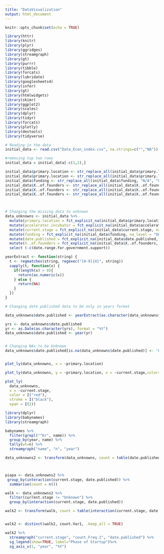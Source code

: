 ```yaml
---
title: "DataVisualization"
output: html_document
---
```


```r
knitr::opts_chunk$set(echo = TRUE)

library(httr)
library(knitr)
library(plyr)
library(ggridges)
library(streamgraph)
library(gt)
library(purrr)
library(tibble)
library(forcats)
library(lubridate)
library(googlesheets4)
library(infer)
library(gt)
library(htmlwidgets)
library(skimr)
library(ggplot2)
library(scales)
library(dplyr)
library(tidyr)
library(forcats)
library(plotly)
library(devtools)
library(tidyverse)

```


```r
# Reading in the data
initial_data <- read.csv("Data_Econ_index.csv", na.strings=c("","NA"))

#removing top two rows
initial_data = initial_data[-c(1,2),]

initial_data$primary.location <- str_replace_all(initial_data$primary.location, "Yerevan", "Yerevan, Armenia")
initial_data$primary.location <- str_replace_all(initial_data$primary.location, "Yerevan, Armenia, Armenia", "Yerevan, Armenia")
initial_data$funding <- str_replace_all(initial_data$funding, "N/A", "Unknown")
initial_data$X..of.founders <- str_replace_all(initial_data$X..of.founders, " N/A", "Unknown")
initial_data$X..of.founders <- str_replace_all(initial_data$X..of.founders, "N/A", "Unknown")
initial_data$X..of.founders <- str_replace_all(initial_data$X..of.founders, "4\\(\\?\\)", "4")



# Changing the missing data to unknown
data_unknowns <- initial_data %>%
  mutate(primary.location = fct_explicit_na(initial_data$primary.location, na_level = "Unknown")) %>%
  mutate(accelerator.incubator = fct_explicit_na(initial_data$accelerator.incubator, na_level = "Unknown")) %>%
  mutate(current.stage = fct_explicit_na(initial_data$current.stage, na_level = "Unknown")) %>%
  mutate(funding = fct_explicit_na(initial_data$funding, na_level = "Unknown")) %>%
  mutate(date.published = fct_explicit_na(initial_data$date.published, na_level = "Unknown")) %>%
  mutate(X..of.founders = fct_explicit_na(initial_data$X..of.founders, na_level = "Unknown")) %>%
  select (-c(date.range.for.government.support))

yearExtract <- function(string) {
  t <- regmatches(string, regexec("[0-9]{4}", string))
  sapply(t, function(x) {
    if(length(x) > 0){
      return(as.numeric(x))
    } else {
      return(NA)    
    }
  })
}

# Changing date published data to be only in years format

data_unknowns$date.published <- yearExtract(as.character(data_unknowns$date.published))

yrs <- data_unknowns$date.published
yr <- as.Date(as.character(yrs), format = "%Y")
data_unknowns$date.published <- year(yr)


# Changing NAs to be Unknown
data_unknowns$date.published[is.na(data_unknowns$date.published)] <- 'Unknown'



```



```r

plot_ly(data_unknowns, x = ~primary.location)

plot_ly(data_unknowns, y = ~primary.location, x = ~current.stage,colors = "Accent")

plot_ly(
  data_unknowns, 
  x = ~current.stage, 
  color = I("red"), 
  stroke = I("black"), 
  span = I(2))
```

```r
library(dplyr)
library(babynames)
library(streamgraph)

babynames %>%
  filter(grepl("^Kr", name)) %>%
  group_by(year, name) %>%
  tally(wt=n) %>%
  streamgraph("name", "n", "year")

```

```r


data_unknowns2 <- transform(data_unknowns, count = table(date.published)[date.published])



piapa <- data_unknowns2 %>%
 group_by(interaction(current.stage, date.published)) %>% 
  summarise(count = n())

walk <- data_unknowns2 %>%
  filter(current.stage != "Unknown") %>%
  group_by(interaction(current.stage, date.published))

walk2 <- transform(walk, count = table(interaction(current.stage, date.published))[interaction(current.stage, date.published)])


walk2 <- distinct(walk2, count.Var1, .keep_all = TRUE)

walk2 %>%
  streamgraph("current.stage", "count.Freq.1", "date.published") %>%
  sg_legend(show=TRUE, label="Phase of Startup")%>%
  sg_axis_x(1, "year", "%Y")
  


```








